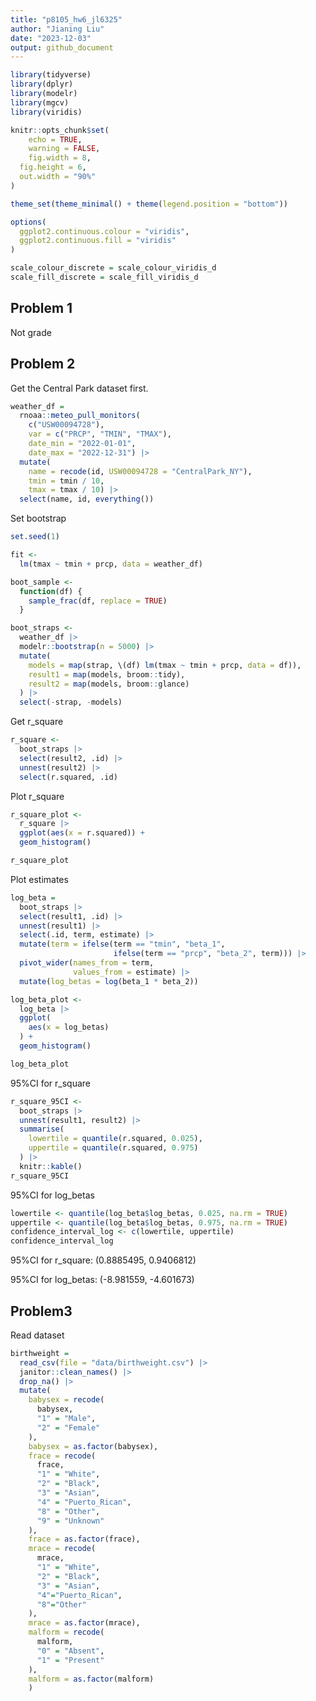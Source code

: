 ```yaml
---
title: "p8105_hw6_jl6325"
author: "Jianing Liu"
date: "2023-12-03"
output: github_document
---
```


```r
library(tidyverse)
library(dplyr)
library(modelr)
library(mgcv)
library(viridis)

knitr::opts_chunk$set(
	echo = TRUE,
	warning = FALSE,
	fig.width = 8, 
  fig.height = 6,
  out.width = "90%"
)

theme_set(theme_minimal() + theme(legend.position = "bottom"))

options(
  ggplot2.continuous.colour = "viridis",
  ggplot2.continuous.fill = "viridis"
)

scale_colour_discrete = scale_colour_viridis_d
scale_fill_discrete = scale_fill_viridis_d
```

## Problem 1

Not grade

## Problem 2

Get the Central Park dataset first.
```r
weather_df = 
  rnoaa::meteo_pull_monitors(
    c("USW00094728"),
    var = c("PRCP", "TMIN", "TMAX"), 
    date_min = "2022-01-01",
    date_max = "2022-12-31") |>
  mutate(
    name = recode(id, USW00094728 = "CentralPark_NY"),
    tmin = tmin / 10,
    tmax = tmax / 10) |>
  select(name, id, everything())
```

Set bootstrap
```r
set.seed(1)

fit <-
  lm(tmax ~ tmin + prcp, data = weather_df)

boot_sample <-
  function(df) {
    sample_frac(df, replace = TRUE)
  }

boot_straps <-
  weather_df |>
  modelr::bootstrap(n = 5000) |>
  mutate(
    models = map(strap, \(df) lm(tmax ~ tmin + prcp, data = df)),
    result1 = map(models, broom::tidy),
    result2 = map(models, broom::glance)
  ) |>
  select(-strap, -models)
```

Get r_square
```r
r_square <-
  boot_straps |>
  select(result2, .id) |>
  unnest(result2) |>
  select(r.squared, .id)
```

Plot r_square
```r
r_square_plot <-
  r_square |>
  ggplot(aes(x = r.squared)) +
  geom_histogram()

r_square_plot
```


Plot estimates
```r
log_beta = 
  boot_straps |>
  select(result1, .id) |>
  unnest(result1) |>
  select(.id, term, estimate) |>
  mutate(term = ifelse(term == "tmin", "beta_1",
                       ifelse(term == "prcp", "beta_2", term))) |>
  pivot_wider(names_from = term,
              values_from = estimate) |>
  mutate(log_betas = log(beta_1 * beta_2))

log_beta_plot <-
  log_beta |>
  ggplot(
    aes(x = log_betas)
  ) +
  geom_histogram()

log_beta_plot
```

95%CI for r_square
```r
r_square_95CI <-
  boot_straps |>
  unnest(result1, result2) |>
  summarise(
    lowertile = quantile(r.squared, 0.025),
    uppertile = quantile(r.squared, 0.975)
  ) |>
  knitr::kable()
r_square_95CI
```



95%CI for log_betas
```r
lowertile <- quantile(log_beta$log_betas, 0.025, na.rm = TRUE)
uppertile <- quantile(log_beta$log_betas, 0.975, na.rm = TRUE)
confidence_interval_log <- c(lowertile, uppertile)
confidence_interval_log
```

95%CI for r_square: (0.8885495,	0.9406812)

95%CI for log_betas: (-8.981559, -4.601673)

## Problem3
Read dataset
```r
birthweight = 
  read_csv(file = "data/birthweight.csv") |> 
  janitor::clean_names() |> 
  drop_na() |> 
  mutate(
    babysex = recode(
      babysex,
      "1" = "Male",
      "2" = "Female"
    ),
    babysex = as.factor(babysex),
    frace = recode(
      frace,
      "1" = "White", 
      "2" = "Black", 
      "3" = "Asian", 
      "4" = "Puerto_Rican", 
      "8" = "Other", 
      "9" = "Unknown"
    ),
    frace = as.factor(frace),
    mrace = recode(
      mrace,
      "1" = "White", 
      "2" = "Black", 
      "3" = "Asian", 
      "4"="Puerto_Rican", 
      "8"="Other"
    ),
    mrace = as.factor(mrace),
    malform = recode(
      malform,
      "0" = "Absent",
      "1" = "Present"
    ),
    malform = as.factor(malform)
    )
```



